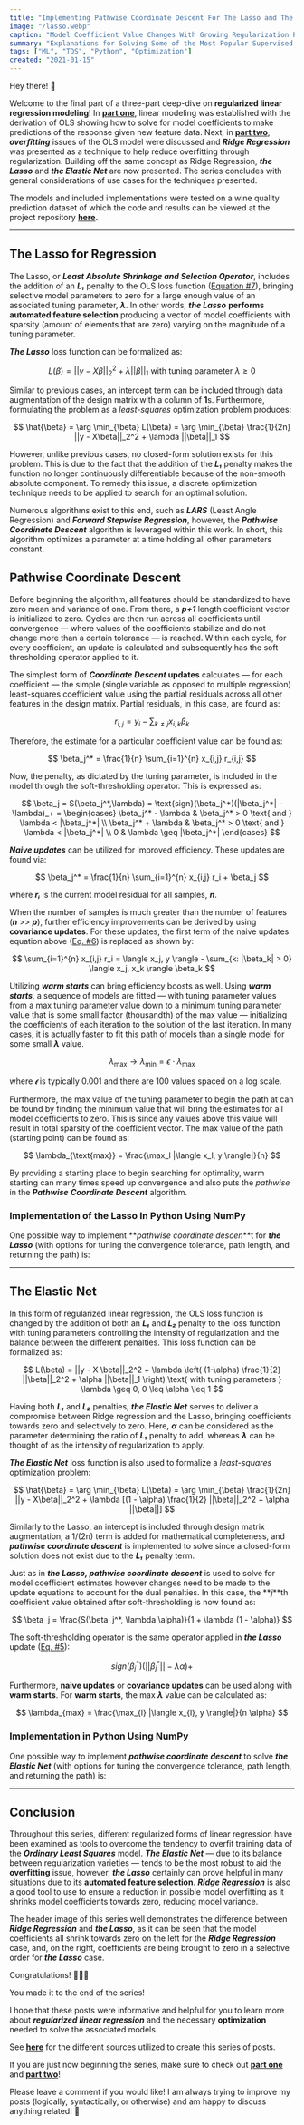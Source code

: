 ```yaml
---
title: "Implementing Pathwise Coordinate Descent For The Lasso and The Elastic Net In Python Using NumPy"
image: "/lasso.webp"
caption: "Model Coefficient Value Changes With Growing Regularization Penalty Values (Image by author)"
summary: "Explanations for Solving Some of the Most Popular Supervised Learning Algorithms"
tags: ["ML", "TDS", "Python", "Optimization"]
created: "2021-01-15"
---
```


Hey there! 👋

Welcome to the final part of a three-part deep-dive on **regularized linear regression modeling**! In [**part one**](./regularized-linear-regression-models-pt1), linear modeling was established with the derivation of OLS showing how to solve for model coefficients to make predictions of the response given new feature data. Next, in [**part two**](./regularized-linear-regression-models-pt2), **_overfitting_** issues of the OLS model were discussed and **_Ridge Regression_** was presented as a technique to help reduce overfitting through regularization. Building off the same concept as Ridge Regression, **_the Lasso_** and **_the Elastic Net_** are now presented. The series concludes with general considerations of use cases for the techniques presented.

The models and included implementations were tested on a wine quality prediction dataset of which the code and results can be viewed at the project repository [**here**](http://github.com/wyattowalsh/regularized-linear-regression-deep-dive)**.**

---

## The Lasso for Regression

The Lasso, or **_Least Absolute Shrinkage and Selection Operator_**, includes the addition of an **_L₁_** penalty to the OLS loss function (<a href="#eq-7">Equation #7</a>), bringing selective model parameters to zero for a large enough value of an associated tuning parameter, **_λ_**. In other words, **_the Lasso_** **performs automated feature selection** producing a vector of model coefficients with sparsity (amount of elements that are zero) varying on the magnitude of a tuning parameter.

**_The Lasso_** loss function can be formalized as:

$$
L(\beta) = ||y - X \beta||_2^2 + \lambda ||\beta||_1 \text{ with tuning parameter } \lambda \ge 0
$$

Similar to previous cases, an intercept term can be included through data augmentation of the design matrix with a column of **1**s. Furthermore, formulating the problem as a _least-squares_ optimization problem produces:

$$
\hat{\beta} = \arg \min_{\beta} L(\beta) = \arg \min_{\beta} \frac{1}{2n} ||y - X\beta||_2^2 + \lambda ||\beta||_1
$$

However, unlike previous cases, no closed-form solution exists for this problem. This is due to the fact that the addition of the **_L₁_** penalty makes the function no longer continuously differentiable because of the non-smooth absolute component. To remedy this issue, a discrete optimization technique needs to be applied to search for an optimal solution.

Numerous algorithms exist to this end, such as **_LARS_** (Least Angle Regression) and **_Forward Stepwise Regression_**, however, the **_Pathwise Coordinate Descent_** algorithm is leveraged within this work. In short, this algorithm optimizes a parameter at a time holding all other parameters constant.

## Pathwise Coordinate Descent

Before beginning the algorithm, all features should be standardized to have zero mean and variance of one. From there, a **_p+1_** length coefficient vector is initialized to zero. Cycles are then run across all coefficients until convergence — where values of the coefficients stabilize and do not change more than a certain tolerance — is reached. Within each cycle, for every coefficient, an update is calculated and subsequently has the soft-thresholding operator applied to it.

The simplest form of **_Coordinate Descent_ updates** calculates — for each coefficient — the simple (single variable as opposed to multiple regression) least-squares coefficient value using the partial residuals across all other features in the design matrix. Partial residuals, in this case, are found as:

$$
r_{i,j} = y_i - \sum_{k \ne j} x_{i,k} \beta_k
$$

Therefore, the estimate for a particular coefficient value can be found as:

$$
\beta_j^* = \frac{1}{n} \sum_{i=1}^{n} x_{i,j} r_{i,j}
$$

Now, the penalty, as dictated by the tuning parameter, is included in the model through the soft-thresholding operator. This is expressed as:

$$
\beta_j = S(\beta_j^*,\lambda) = \text{sign}(\beta_j^*)(|\beta_j^*| - \lambda)_+ = \begin{cases}
\beta_j^* - \lambda & \beta_j^* > 0 \text{ and } \lambda < |\beta_j^*| \\
\beta_j^* + \lambda & \beta_j^* > 0 \text{ and } \lambda < |\beta_j^*| \\
0 & \lambda \geq |\beta_j^*|
\end{cases}
$$

**_Naive updates_** can be utilized for improved efficiency. These updates are found via:

$$
\beta_j^* = \frac{1}{n} \sum_{i=1}^{n} x_{i,j} r_i + \beta_j
$$

where **_rᵢ_** is the current model residual for all samples, **_n_**.

When the number of samples is much greater than the number of features (**_n_** >> **_p_**), further efficiency improvements can be derived by using **covariance updates**. For these updates, the first term of the naive updates equation above (<a href="#eq-6">Eq. #6</a>) is replaced as shown by:

$$
\sum_{i=1}^{n} x_{i,j} r_i = \langle x_j, y \rangle - \sum_{k: |\beta_k| > 0} \langle x_j, x_k \rangle \beta_k
$$

Utilizing **_warm starts_** can bring efficiency boosts as well. Using **_warm starts_**, a sequence of models are fitted — with tuning parameter values from a max tuning parameter value down to a minimum tuning parameter value that is some small factor (thousandth) of the max value — initializing the coefficients of each iteration to the solution of the last iteration. In many cases, it is actually faster to fit this path of models than a single model for some small **_λ_** value.

$$
\lambda_\text{max} \to \lambda_\text{min} = \epsilon \cdot \lambda_\text{max}
$$

where **_𝜖_** is typically 0.001 and there are 100 values spaced on a log scale.

Furthermore, the max value of the tuning parameter to begin the path at can be found by finding the minimum value that will bring the estimates for all model coefficients to zero. This is since any values above this value will result in total sparsity of the coefficient vector. The max value of the path (starting point) can be found as:

$$
\lambda_{\text{max}} = \frac{\max_l |\langle x_l, y \rangle|}{n}
$$

By providing a starting place to begin searching for optimality, warm starting can many times speed up convergence and also puts the _pathwise_ in the **_Pathwise_** **_Coordinate Descent_** algorithm.

### Implementation of the Lasso In Python Using NumPy

One possible way to implement **_pathwise coordinate descen_**t for **_the Lasso_** (with options for tuning the convergence tolerance, path length, and returning the path) is:

<Gist url="https://gist.github.com/wyattowalsh/6a95b1c9ad6118b196336cffd5de4f72" />

---

## The Elastic Net

In this form of regularized linear regression, the OLS loss function is changed by the addition of both an **_L₁_** and **_L₂_** penalty to the loss function with tuning parameters controlling the intensity of regularization and the balance between the different penalties. This loss function can be formalized as:

$$
L(\beta) = ||y - X \beta||_2^2 + \lambda \left( (1-\alpha) \frac{1}{2} ||\beta||_2^2 + \alpha ||\beta||_1 \right) \text{ with tuning parameters } \lambda \geq 0, 0 \leq \alpha \leq 1
$$

Having both **_L₁_** and **_L₂_** penalties, **_the Elastic Net_** serves to deliver a compromise between Ridge regression and the Lasso, bringing coefficients towards zero and selectively to zero. Here, **_α_** can be considered as the parameter determining the ratio of **_L₁_** penalty to add, whereas **_λ_** can be thought of as the intensity of regularization to apply.

**_The Elastic Net_** loss function is also used to formalize a _least-squares_ optimization problem:

$$
\hat{\beta} = \arg \min_{\beta} L(\beta) = \arg \min_{\beta} \frac{1}{2n} ||y - X\beta||_2^2 + \lambda [(1 - \alpha) \frac{1}{2} ||\beta||_2^2 + \alpha ||\beta||]
$$

Similarly to the Lasso, an intercept is included through design matrix augmentation, a 1/(2n) term is added for mathematical completeness, and **_pathwise coordinate descent_** is implemented to solve since a closed-form solution does not exist due to the **_L₁_** penalty term.

Just as in **_the Lasso, pathwise coordinate descent_** is used to solve for model coefficient estimates however changes need to be made to the update equations to account for the dual penalties. In this case, the **_j_**th coefficient value obtained after soft-thresholding is now found as:

$$
\beta_j = \frac{S(\beta_j^*, \lambda \alpha)}{1 + \lambda (1 - \alpha)}
$$

The soft-thresholding operator is the same operator applied in **_the Lasso_** update (<a href="#eq-5">Eq. #5</a>):

$$
sign(\beta_j^*)(||\beta_j^*|| - \lambda\alpha) + 
$$

Furthermore, **naive updates** or **covariance updates** can be used along with **warm starts**. For **warm starts**, the max **_λ_** value can be calculated as:

$$
\lambda_{max} = \frac{\max_{l} |\langle x_{l}, y \rangle|}{n \alpha}
$$

### Implementation in Python Using NumPy

One possible way to implement **_pathwise coordinate descent_** to solve **_the Elastic Net_** (with options for tuning the convergence tolerance, path length, and returning the path) is:

<Gist url="https://gist.github.com/wyattowalsh/3bfb1a924007f19a7191a17b6c4e52a0" />

---

## Conclusion

Throughout this series, different regularized forms of linear regression have been examined as tools to overcome the tendency to overfit training data of the **_Ordinary Least Squares_** model. **_The Elastic Net_** — due to its balance between regularization varieties — tends to be the most robust to aid the **overfitting** issue, however, **_the Lasso_** certainly can prove helpful in many situations due to its **automated feature selection**. **_Ridge Regression_** is also a good tool to use to ensure a reduction in possible model overfitting as it shrinks model coefficients towards zero, reducing model variance.

The header image of this series well demonstrates the difference between **_Ridge Regression_** and **_the Lasso_**, as it can be seen that the model coefficients all shrink towards zero on the left for the **_Ridge Regression_** case, and, on the right, coefficients are being brought to zero in a selective order for **_the Lasso_** case.

Congratulations! 🎉🎊🥳

You made it to the end of the series!

I hope that these posts were informative and helpful for you to learn more about **_regularized linear regression_** and the necessary **optimization** needed to solve the associated models.

See [**here**](https://github.com/wyattowalsh/regularized-linear-regression-deep-dive/blob/master/SOURCES.md) for the different sources utilized to create this series of posts.

If you are just now beginning the series, make sure to check out [**part one**](./regularized-linear-regression-models-pt1) and [**part two**](./regularized-linear-regression-models-pt2)!

Please leave a comment if you would like! I am always trying to improve my posts (logically, syntactically, or otherwise) and am happy to discuss anything related! 👋